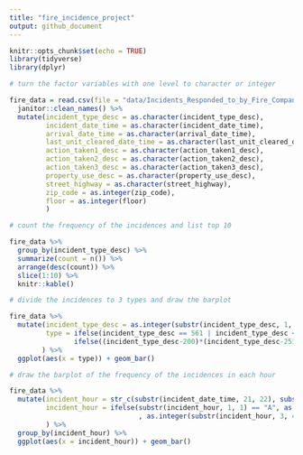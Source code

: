```yaml
---
title: "fire_incidence_project"
output: github_document
---
```


```r
knitr::opts_chunk$set(echo = TRUE)
library(tidyverse)
library(dplyr)
```

```r
# turn the factor variables with one level to character or integer

fire_data = read.csv(file = "data/Incidents_Responded_to_by_Fire_Companies.csv") %>%
  janitor::clean_names() %>%
  mutate(incident_type_desc = as.character(incident_type_desc),
         incident_date_time = as.character(incident_date_time),
         arrival_date_time = as.character(arrival_date_time),
         last_unit_cleared_date_time = as.character(last_unit_cleared_date_time),
         action_taken1_desc = as.character(action_taken1_desc),
         action_taken2_desc = as.character(action_taken2_desc),
         action_taken3_desc = as.character(action_taken3_desc),
         property_use_desc = as.character(property_use_desc),
         street_highway = as.character(street_highway),
         zip_code = as.integer(zip_code),
         floor = as.integer(floor)
         )
```

```r
# count the frequency of the incidences and list top 10

fire_data %>%
  group_by(incident_type_desc) %>%
  summarize(count = n()) %>%
  arrange(desc(count)) %>%
  slice(1:10) %>%
  knitr::kable()
```

```r
# divide the incidences to 3 types and draw the barplot

fire_data %>%
  mutate(incident_type_desc = as.integer(substr(incident_type_desc, 1, 3)),
         type = ifelse(incident_type_desc == 561 | incident_type_desc < 165, "alarm with fire",  
                ifelse((incident_type_desc-200)*(incident_type_desc-251)<=0 | (incident_type_desc-600)*(incident_type_desc-653)<=0 | (incident_type_desc-700)*(incident_type_desc-746)<=0,"alarm without fire","service"))
        ) %>%
  ggplot(aes(x = type)) + geom_bar()
```

```r
# draw the barplot of the frequency of the incidences in each hour

fire_data %>%
  mutate(incident_hour = str_c(substr(incident_date_time, 21, 22), substr(incident_date_time, 12, 13)),
         incident_hour = ifelse(substr(incident_hour, 1, 1) == "A", as.integer(substr(incident_hour, 3, 4)) %% 12
                                , as.integer(substr(incident_hour, 3, 4)) %% 12 + 12)
         ) %>%
  group_by(incident_hour) %>%
  ggplot(aes(x = incident_hour)) + geom_bar()
```